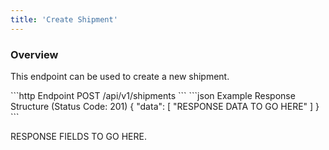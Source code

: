 ```yaml
---
title: 'Create Shipment'
---
```


### Overview

This endpoint can be used to create a new shipment.

<RequestExample>
    ```http Endpoint
    POST /api/v1/shipments
    ```
</RequestExample>

<ResponseExample>
    ```json Example Response Structure (Status Code: 201)
    {
        "data": [
        "RESPONSE DATA TO GO HERE"
        ]
    }
    ```
</ResponseExample>

RESPONSE FIELDS TO GO HERE.